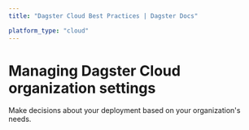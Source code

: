 ```yaml
---
title: "Dagster Cloud Best Practices | Dagster Docs"

platform_type: "cloud"
---
```


# Managing Dagster Cloud organization settings

Make decisions about your deployment based on your organization's needs.

<ArticleList>
  <ArticleListItem
    href="/dagster-plus/best-practices/managing-multiple-projects-and-teams"
    title="Managing multiple projects & teams in Dagster Cloud"
  ></ArticleListItem>
</ArticleList>
